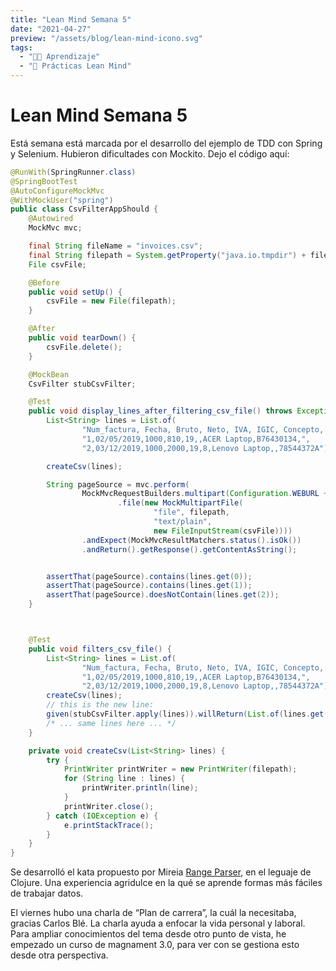 ```yaml
---
title: "Lean Mind Semana 5"
date: "2021-04-27"
preview: "/assets/blog/lean-mind-icono.svg"
tags:
  - "👨‍💻 Aprendizaje"
  - "📘 Prácticas Lean Mind"
---
```


# Lean Mind Semana 5

Está semana está marcada por el desarrollo del ejemplo de TDD con Spring y
Selenium. Hubieron dificultades con Mockito. Dejo el código aquí:

```java
@RunWith(SpringRunner.class)
@SpringBootTest
@AutoConfigureMockMvc
@WithMockUser("spring")
public class CsvFilterAppShould {
    @Autowired
    MockMvc mvc;

    final String fileName = "invoices.csv";
    final String filepath = System.getProperty("java.io.tmpdir") + fileName;
    File csvFile;

    @Before
    public void setUp() {
        csvFile = new File(filepath);
    }

    @After
    public void tearDown() {
        csvFile.delete();
    }

    @MockBean
    CsvFilter stubCsvFilter;

    @Test
    public void display_lines_after_filtering_csv_file() throws Exception {
        List<String> lines = List.of(
                "Num_factura, Fecha, Bruto, Neto, IVA, IGIC, Concepto, CIF_cliente, NIF_cliente",
                "1,02/05/2019,1000,810,19,,ACER Laptop,B76430134,",
                "2,03/12/2019,1000,2000,19,8,Lenovo Laptop,,78544372A");

        createCsv(lines);

        String pageSource = mvc.perform(
                MockMvcRequestBuilders.multipart(Configuration.WEBURL + "/postcsv")
                        .file(new MockMultipartFile(
                                "file", filepath,
                                "text/plain",
                                new FileInputStream(csvFile))))
                .andExpect(MockMvcResultMatchers.status().isOk())
                .andReturn().getResponse().getContentAsString();


        assertThat(pageSource).contains(lines.get(0));
        assertThat(pageSource).contains(lines.get(1));
        assertThat(pageSource).doesNotContain(lines.get(2));
    }



    @Test
    public void filters_csv_file() {
        List<String> lines = List.of(
                "Num_factura, Fecha, Bruto, Neto, IVA, IGIC, Concepto, CIF_cliente, NIF_cliente",
                "1,02/05/2019,1000,810,19,,ACER Laptop,B76430134,",
                "2,03/12/2019,1000,2000,19,8,Lenovo Laptop,,78544372A");
        createCsv(lines);
        // this is the new line:
        given(stubCsvFilter.apply(lines)).willReturn(List.of(lines.get(0), lines.get(1)));
        /* ... same lines here ... */
    }

    private void createCsv(List<String> lines) {
        try {
            PrintWriter printWriter = new PrintWriter(filepath);
            for (String line : lines) {
                printWriter.println(line);
            }
            printWriter.close();
        } catch (IOException e) {
            e.printStackTrace();
        }
    }
}
```

Se desarrolló el kata propuesto por Mireia
[Range Parser](https://github.com/lean-mind/katas-formacion/tree/main/rangeParser),
en el leguaje de Clojure. Una experiencia agridulce en la qué se aprende formas
más fáciles de trabajar datos.

El viernes hubo una charla de “Plan de carrera”, la cuál la necesitaba, gracias
Carlos Blé. La charla ayuda a enfocar la vida personal y laboral. Para ampliar
conocimientos del tema desde otro punto de vista, he empezado un curso de
magnament 3.0, para ver con se gestiona esto desde otra perspectiva.
